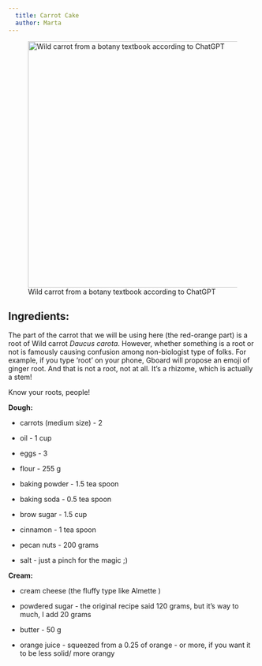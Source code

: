 ```yaml
---
  title: Carrot Cake
  author: Marta
---
```


![Wild carrot from a botany textbook according to ChatGPT](images/carrot.webp){fig-align="center" width="500"}

## Ingredients:

::: {.callout-important appearance="minimal"}
The part of the carrot that we will be using here (the red-orange part) is a root of Wild carrot *Daucus carota*. However, whether something is a root or not is famously causing confusion among non-biologist type of folks. For example, if you type 'root' on your phone, Gboard will propose an emoji of ginger root. And that is not a root, not at all. It's a rhizome, which is actually a stem!

Know your roots, people!
:::

**Dough:**

-   carrots (medium size) - 2

-   oil - 1 cup

-   eggs - 3

-   flour - 255 g

-   baking powder - 1.5 tea spoon

-   baking soda - 0.5 tea spoon

-   brow sugar - 1.5 cup

-   cinnamon - 1 tea spoon

-   pecan nuts - 200 grams

-   salt - just a pinch for the magic ;)

**Cream:**

-   cream cheese (the fluffy type like Almette )

-   powdered sugar - the original recipe said 120 grams, but it's way to much, I add 20 grams

-   butter - 50 g

-   orange juice - squeezed from a 0.25 of orange - or more, if you want it to be less solid/ more orangy
